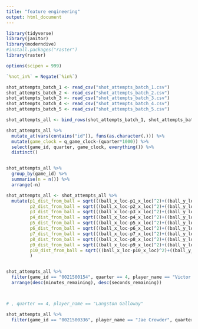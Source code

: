 ```yaml
---
title: "feature engineering"
output: html_document
---
```


```r
library(tidyverse)
library(janitor)
library(moderndive)
#install.packages("raster")
library(raster)

options(scipen = 999)

`%not_in%` = Negate(`%in%`)

```

```r
shot_attempts_batch_1 <- read_csv("shot_attempts_batch_1.csv")
shot_attempts_batch_2 <- read_csv("shot_attempts_batch_2.csv")
shot_attempts_batch_3 <- read_csv("shot_attempts_batch_3.csv")
shot_attempts_batch_4 <- read_csv("shot_attempts_batch_4.csv")
shot_attempts_batch_5 <- read_csv("shot_attempts_batch_5.csv")
```



```r
shot_attempts_all <- bind_rows(shot_attempts_batch_1, shot_attempts_batch_2, shot_attempts_batch_3, shot_attempts_batch_4, shot_attempts_batch_5) 

shot_attempts_all %>% 
  mutate_at(vars(contains("id")), funs(as.character(.))) %>% 
  mutate(game_clock = q_game_clock-(quarter*1000)) %>% 
  select(game_id, quarter, game_clock, everything()) %>% 
  distinct()


shot_attempts_all %>% 
  group_by(game_id) %>% 
  summarise(n = n()) %>% 
  arrange(-n)
```


```r
shot_attempts_all <- shot_attempts_all %>% 
  mutate(p1_dist_from_ball = sqrt(((ball_x_loc-p1_x_loc)^2)+((ball_y_loc-p1_y_loc)^2)),
         p2_dist_from_ball = sqrt(((ball_x_loc-p2_x_loc)^2)+((ball_y_loc-p2_y_loc)^2)),
         p3_dist_from_ball = sqrt(((ball_x_loc-p3_x_loc)^2)+((ball_y_loc-p3_y_loc)^2)),
         p4_dist_from_ball = sqrt(((ball_x_loc-p4_x_loc)^2)+((ball_y_loc-p4_y_loc)^2)),
         p5_dist_from_ball = sqrt(((ball_x_loc-p5_x_loc)^2)+((ball_y_loc-p5_y_loc)^2)),
         p6_dist_from_ball = sqrt(((ball_x_loc-p6_x_loc)^2)+((ball_y_loc-p6_y_loc)^2)),
         p7_dist_from_ball = sqrt(((ball_x_loc-p7_x_loc)^2)+((ball_y_loc-p7_y_loc)^2)),
         p8_dist_from_ball = sqrt(((ball_x_loc-p8_x_loc)^2)+((ball_y_loc-p8_y_loc)^2)),
         p9_dist_from_ball = sqrt(((ball_x_loc-p9_x_loc)^2)+((ball_y_loc-p9_y_loc)^2)),
         p10_dist_from_ball = sqrt(((ball_x_loc-p10_x_loc)^2)+((ball_y_loc-p10_y_loc)^2)),
         )



```


```r
shot_attempts_all %>% 
  filter(game_id == "0021500154", quarter == 4, player_name == "Victor Oladipo") %>% 
  arrange(desc(minutes_remaining), desc(seconds_remaining))



# , quarter == 4, player_name == "Langston Galloway"
```

```r
shot_attempts_all %>% 
  filter(game_id == "0021500336", player_name == "Jae Crowder", quarter == 6)
```

